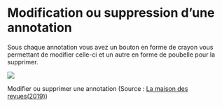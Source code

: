 # Modification ou suppression d’une annotation{#s5}

Sous chaque annotation vous avez un bouton en forme de crayon vous permettant de modifier celle-ci et un autre en forme de poubelle pour la supprimer.

![](img/523575cc7eaccc9577140afd392b9710.gif)

Modifier ou supprimer une annotation (Source : [La maison des revues(2019)](http://www.maisondesrevues.org/1182))